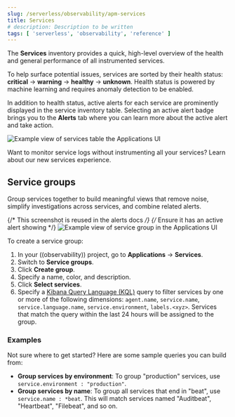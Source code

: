 ```yaml
---
slug: /serverless/observability/apm-services
title: Services
# description: Description to be written
tags: [ 'serverless', 'observability', 'reference' ]
---
```


<p><DocBadge template="technical preview" /></p>


The **Services** inventory provides a quick, high-level overview of the health and general
performance of all instrumented services.

To help surface potential issues, services are sorted by their health status:
**critical** → **warning** → **healthy** → **unknown**.
Health status is powered by <DocLink slug="/serverless/observability/apm-integrate-with-machine-learning">machine learning</DocLink>
and requires anomaly detection to be enabled.

In addition to health status, active alerts for each service are prominently displayed in the service inventory table. Selecting an active alert badge brings you to the **Alerts** tab where you can learn more about the active alert and take action.

![Example view of services table the Applications UI](images/services/apm-services-overview.png)

<DocCallOut title="Tip">
   Want to monitor service logs without instrumenting all your services? Learn about our <DocLink slug="/serverless/observability/new-experience-services">new services experience.</DocLink>
</DocCallOut>

## Service groups


<Roles role="Editor" goal="create and manage service groups" />

<FeatureBeta feature="Service grouping" />

Group services together to build meaningful views that remove noise, simplify investigations across services,
and combine related alerts.

{/* This screenshot is reused in the alerts docs */}
{/* Ensure it has an active alert showing */}
![Example view of service group in the Applications UI](images/services/apm-service-group.png)

To create a service group:

1. In your ((observability)) project, go to **Applications** → **Services**.
1. Switch to **Service groups**.
1. Click **Create group**.
1. Specify a name, color, and description.
1. Click **Select services**.
1. Specify a [Kibana Query Language (KQL)](((kibana-ref))/kuery-query.html) query to filter services
  by one or more of the following dimensions: `agent.name`, `service.name`, `service.language.name`,
  `service.environment`, `labels.<xyz>`. Services that match the query within the last 24 hours will
  be assigned to the group.

### Examples

Not sure where to get started? Here are some sample queries you can build from:

* **Group services by environment**: To group "production" services, use `service.environment : "production"`.
* **Group services by name**: To group all services that end in "beat", use `service.name : *beat`. This will match services named "Auditbeat", "Heartbeat", "Filebeat", and so on.
